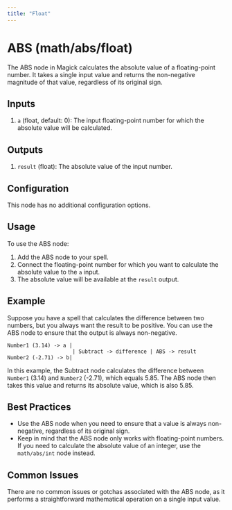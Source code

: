 ```yaml
---
title: "Float"
---
```


# ABS (math/abs/float)

The ABS node in Magick calculates the absolute value of a floating-point number. It takes a single input value and returns the non-negative magnitude of that value, regardless of its original sign.

## Inputs

1. `a` (float, default: 0): The input floating-point number for which the absolute value will be calculated.

## Outputs

1. `result` (float): The absolute value of the input number.

## Configuration

This node has no additional configuration options.

## Usage

To use the ABS node:

1. Add the ABS node to your spell.
2. Connect the floating-point number for which you want to calculate the absolute value to the `a` input.
3. The absolute value will be available at the `result` output.

## Example

Suppose you have a spell that calculates the difference between two numbers, but you always want the result to be positive. You can use the ABS node to ensure that the output is always non-negative.

```
Number1 (3.14) -> a |
                     | Subtract -> difference | ABS -> result
Number2 (-2.71) -> b|
```

In this example, the Subtract node calculates the difference between `Number1` (3.14) and `Number2` (-2.71), which equals 5.85. The ABS node then takes this value and returns its absolute value, which is also 5.85.

## Best Practices

- Use the ABS node when you need to ensure that a value is always non-negative, regardless of its original sign.
- Keep in mind that the ABS node only works with floating-point numbers. If you need to calculate the absolute value of an integer, use the `math/abs/int` node instead.

## Common Issues

There are no common issues or gotchas associated with the ABS node, as it performs a straightforward mathematical operation on a single input value.